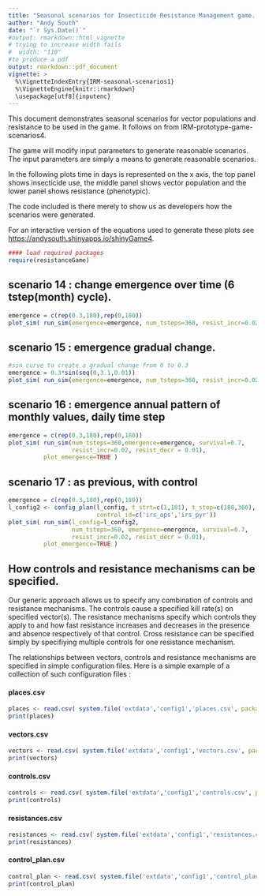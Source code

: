 ```yaml
---
title: "Seasonal scenarios for Insecticide Resistance Management game. v1"
author: "Andy South"
date: "`r Sys.Date()`"
#output: rmarkdown::html_vignette
# trying to increase width fails
#  width: "110" 
#to produce a pdf
output: rmarkdown::pdf_document
vignette: >
  %\VignetteIndexEntry{IRM-seasonal-scenarios1}
  %\VignetteEngine{knitr::rmarkdown}
  \usepackage[utf8]{inputenc}
---
```


This document demonstrates seasonal scenarios for vector populations and resistance to be used in the game. It follows on from IRM-prototype-game-scenarios4.


The game will modify input parameters to generate reasonable scenarios. The input parameters are simply a means to generate reasonable scenarios.


In the following plots time in days is represented on the x axis, the top panel shows insecticide use, the middle panel shows vector population and the lower panel shows resistance (phenotypic). 

The code included is there merely to show us as developers how the scenarios were generated.


For an interactive version of the equations used to generate these plots see [https://andysouth.shinyapps.io/shinyGame4](https://andysouth.shinyapps.io/shinyGame4).


```r
#### load required packages
require(resistanceGame)
```

\newpage


## scenario 14 : change emergence over time (6 tstep(month) cycle).

```r
emergence = c(rep(0.3,180),rep(0,180))
plot_sim( run_sim(emergence=emergence, num_tsteps=360, resist_incr=0.02, resist_decr = 0.01), plot_emergence=TRUE )
```

\newpage

## scenario 15 : emergence gradual change.

```r
#sin curve to create a gradual change from 0 to 0.3
emergence = 0.3*sin(seq(0,3.1,0.01))
plot_sim( run_sim(emergence=emergence, num_tsteps=360, resist_incr=0.02, resist_decr = 0.01), plot_emergence=TRUE )
```

\newpage

## scenario 16 : emergence annual pattern of monthly values, daily time step

```r
emergence = c(rep(0.3,180),rep(0,180))
plot_sim( run_sim(num_tsteps=360,emergence=emergence, survival=0.7,
                  resist_incr=0.02, resist_decr = 0.01), 
          plot_emergence=TRUE )
```

\newpage

## scenario 17 : as previous, with control

```r
emergence = c(rep(0.3,180),rep(0,180))
l_config2 <- config_plan(l_config, t_strt=c(1,181), t_stop=c(180,360),
                         control_id=c('irs_ops','irs_pyr'))
plot_sim( run_sim(l_config=l_config2, 
                  num_tsteps=360, emergence=emergence, survival=0.7,
                  resist_incr=0.02, resist_decr = 0.01), 
          plot_emergence=TRUE )
```

\newpage



## How controls and resistance mechanisms can be specified.

Our generic approach allows us to specify any combination of controls and resistance mechanisms. The controls cause a specified kill rate(s) on specified vector(s). The resistance mechanisms specify which controls they apply to and how fast resistance increases and decreases in the presence and absence respectively of that control. Cross resistance can be specified simply by specifiying multiple controls for one resistance mechanism.

The relationships between vectors, controls and resistance mechanisms are specified in simple configuration files. Here is a simple example of a collection of such configuration files :

#### places.csv
```r
places <- read.csv( system.file('extdata','config1','places.csv', package='resistanceGame'))
print(places) 
```    

#### vectors.csv
```r
vectors <- read.csv( system.file('extdata','config1','vectors.csv', package='resistanceGame'))
print(vectors)
```

#### controls.csv
```r
controls <- read.csv( system.file('extdata','config1','controls.csv', package='resistanceGame'))
print(controls)
```

#### resistances.csv
```r
resistances <- read.csv( system.file('extdata','config1','resistances.csv', package='resistanceGame'))
print(resistances)
```

#### control_plan.csv
```r
control_plan <- read.csv( system.file('extdata','config1','control_plan.csv', package='resistanceGame'))
print(control_plan)
```

